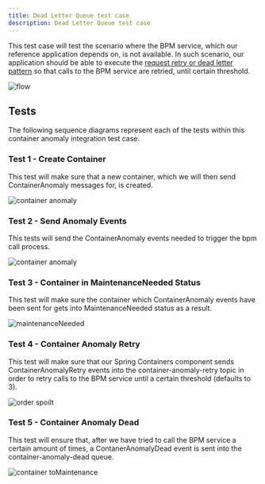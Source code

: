 ```yaml
---
title: Dead Letter Queue test case
description: Dead Letter Queue test case
---
```


This test case will test the scenario where the BPM service, which our reference application depends on, is not available. In such scenario, our application should be able to execute the [request retry or dead letter pattern](../../dlq/dlq.md) so that calls to the BPM service are retried, until certain threshold.

![flow](images/Slide1.png)

## Tests

The following sequence diagrams represent each of the tests within this container anomaly integration test case.

### Test 1 - Create Container

This test will make sure that a new container, which we will then send ContainerAnomaly messages for, is created.

![container anomaly](images/Slide2.png)

### Test 2 - Send Anomaly Events

This tests will send the ContainerAnomaly events needed to trigger the bpm call process.

![container anomaly](images/Slide3.png)

### Test 3 - Container in MaintenanceNeeded Status

This test will make sure the container which ContainerAnomaly events have been sent for gets into MaintenanceNeeded status as a result.

![maintenanceNeeded](images/Slide4.png)

### Test 4 - Container Anomaly Retry

This test will make sure that our Spring Containers component sends ContainerAnomalyRetry events into the container-anomaly-retry topic in order to retry calls to the BPM service until a certain threshold (defaults to 3).

![order spoilt](images/Slide5.png)

### Test 5 - Container Anomaly Dead

This test will ensure that, after we have tried to call the BPM service a certain amount of times, a ContanerAnomalyDead event is sent into the container-anomaly-dead queue.

![container toMaintenance](images/Slide6.png)
